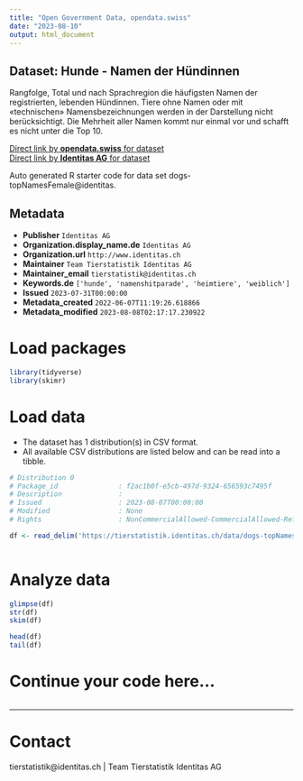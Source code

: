 ```yaml
---
title: "Open Government Data, opendata.swiss"
date: "2023-08-10"
output: html_document
---
```


## Dataset: Hunde - Namen der Hündinnen

Rangfolge, Total und nach Sprachregion die häufigsten Namen der registrierten, lebenden Hündinnen. Tiere ohne Namen oder mit «technischen» Namensbezeichnungen werden in der Darstellung nicht berücksichtigt. Die Mehrheit aller Namen kommt nur einmal vor und schafft es nicht unter die Top 10.

[Direct link by **opendata.swiss** for dataset](https://opendata.swiss/de/dataset/hunde-namen-der-hundinnen)<br>
[Direct link by **Identitas AG** for dataset](https://tierstatistik.identitas.ch/)

Auto generated R starter code for data set dogs-topNamesFemale@identitas.

## Metadata

- **Publisher** `Identitas AG`
- **Organization.display_name.de** `Identitas AG`
- **Organization.url** `http://www.identitas.ch`
- **Maintainer** `Team Tierstatistik Identitas AG`
- **Maintainer_email** `tierstatistik@identitas.ch`
- **Keywords.de** `['hunde', 'namenshitparade', 'heimtiere', 'weiblich']`
- **Issued** `2023-07-31T00:00:00`
- **Metadata_created** `2022-06-07T11:19:26.618866`
- **Metadata_modified** `2023-08-08T02:17:17.230922`


# Load packages

```r

library(tidyverse)
library(skimr)

```

# Load data

-   The dataset has 1 distribution(s) in CSV format.
-   All available CSV distributions are listed below and can be read into a tibble.

```r

# Distribution 0
# Package_id               : f2ac1b0f-e5cb-497d-9324-656593c7495f
# Description              : 
# Issued                   : 2023-08-07T00:00:00
# Modified                 : None
# Rights                   : NonCommercialAllowed-CommercialAllowed-ReferenceRequired

df <- read_delim('https://tierstatistik.identitas.ch/data/dogs-topNamesFemale.csv')



```

# Analyze data

```r

glimpse(df)
str(df)
skim(df)

head(df)
tail(df)

```

# Continue your code here...

```r

```

------------------------------------------------------------------------

# Contact

tierstatistik@identitas.ch | Team Tierstatistik Identitas AG
